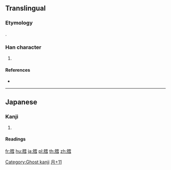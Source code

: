 {{character info/new}}
==Translingual==

===Etymology===
{{Han compound|月|雪|ls=psc|c1=s|c2=p}}.

===Han character===
{{Han char|rn=74|rad=月|as=11|sn=15|four=|canj=BMBM,BMBS|ids=⿰月雪}}

# {{defn|Han|sort=月11}}

====References====
* {{Han ref|kx=0993.201|hdz=32107.031|uh=81A4|ud=33188}}

----

==Japanese==

===Kanji===
{{ja-kanji|grade=|rs=月11}}

# {{defn|lang=ja|sort=月11}}

====Readings====
{{ja-readings
|on=[[せつ]] (setsu)
|kun=[[たら]] (tara), [[ゆき]] (yuki), [[そり]] (sori)}}

[[Category:Ghost kanji]]
[[Category:Japanese-only CJKV Characters|月+11]]

[[fr:膤]]
[[hu:膤]]
[[ja:膤]]
[[pl:膤]]
[[th:膤]]
[[zh:膤]]